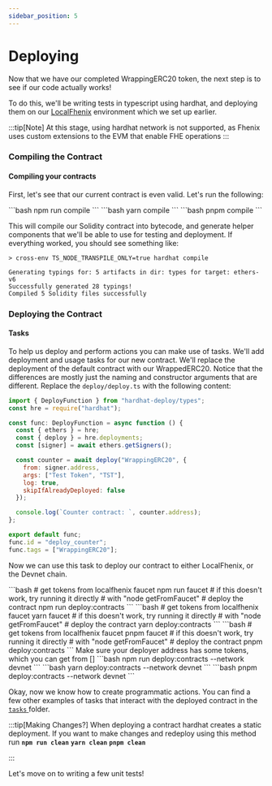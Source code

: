 ```yaml
---
sidebar_position: 5
---
```



# Deploying

Now that we have our completed WrappingERC20 token, the next step is to see if our code actually works!

To do this, we'll be writing tests in typescript using hardhat, and deploying them on our [LocalFhenix](../Setting%20Up%20Your%20Environment/Hardhat.md) environment which we set up earlier.

:::tip[Note]
At this stage, using hardhat network is not supported, as Fhenix uses custom extensions to the EVM that enable FHE operations
:::

### Compiling the Contract

#### Compiling your contracts

First, let's see that our current contract is even valid. Let's run the following:

<Tabs groupId="package-managers">
    <TabItem value="npm" label="npm">
        ```bash
        npm run compile
        ```
    </TabItem>
    <TabItem value="yarn" label="yarn">
        ```bash
        yarn compile
        ```
    </TabItem>
    <TabItem value="pnpm" label="pnpm">
        ```bash
        pnpm compile
        ```
    </TabItem>
</Tabs>

This will compile our Solidity contract into bytecode, and generate helper components that we'll be able to use for testing and deployment. If everything worked, you should see something like:

```
> cross-env TS_NODE_TRANSPILE_ONLY=true hardhat compile

Generating typings for: 5 artifacts in dir: types for target: ethers-v6
Successfully generated 28 typings!
Compiled 5 Solidity files successfully
```

### Deploying the Contract

#### Tasks

To help us deploy and perform actions you can make use of tasks. We'll add deployment and usage tasks for our new contract. We'll replace the deployment of the default contract with our WrappedERC20. Notice that the differences are mostly just the naming and constructor arguments that are different. Replace the `deploy/deploy.ts` with the following content:

```javascript
import { DeployFunction } from "hardhat-deploy/types";
const hre = require("hardhat");

const func: DeployFunction = async function () {
  const { ethers } = hre;
  const { deploy } = hre.deployments;
  const [signer] = await ethers.getSigners();

  const counter = await deploy("WrappingERC20", {
    from: signer.address,
    args: ["Test Token", "TST"],
    log: true,
    skipIfAlreadyDeployed: false
  });

  console.log(`Counter contract: `, counter.address);
};

export default func;
func.id = "deploy_counter";
func.tags = ["WrappingERC20"];
```

Now we can use this task to deploy our contract to either LocalFhenix, or the Devnet chain.


<Tabs>
    <TabItem value="localfhenix" label="LocalFhenix" default>
        <Tabs groupId="package-managers">
            <TabItem value="npm" label="npm">
                ```bash
                # get tokens from localfhenix faucet
                npm run faucet
                # if this doesn't work, try running it directly
                # with "node getFromFaucet"
                # deploy the contract
                npm run deploy:contracts
                ```
            </TabItem>
            <TabItem value="yarn" label="yarn">
                ```bash
                # get tokens from localfhenix faucet
                yarn faucet
                # if this doesn't work, try running it directly
                # with "node getFromFaucet"
                # deploy the contract
                yarn deploy:contracts
                ```
            </TabItem>
            <TabItem value="pnpm" label="pnpm">
                ```bash
                # get tokens from localfhenix faucet
                pnpm faucet
                # if this doesn't work, try running it directly
                # with "node getFromFaucet"
                # deploy the contract
                pnpm deploy:contracts
                ```
            </TabItem>
        </Tabs>
    </TabItem>
    <TabItem value="fhenix-frontier" label="Fhenix Frontier">
        Make sure your deployer address has some tokens, which you can get from []
        <Tabs groupId="package-managers">
            <TabItem value="npm" label="npm">
                ```bash
                npm run deploy:contracts --network devnet
                ```
            </TabItem>
            <TabItem value="yarn" label="yarn">
                ```bash
                yarn deploy:contracts --network devnet
                ```
            </TabItem>
            <TabItem value="pnpm" label="pnpm">
                ```bash
                pnpm deploy:contracts --network devnet
                ```
            </TabItem>
        </Tabs>
    </TabItem>
</Tabs>

Okay, now we know how to create programmatic actions. You can find a few other examples of tasks that interact with the deployed contract in the [`tasks` ](https://github.com/FhenixProtocol/werc20-example/tree/main/tasks)folder.



:::tip[Making Changes?]
When deploying a contract hardhat creates a static deployment. If you want to make changes and redeploy using this method run
<Tabs groupId="package-managers">
    <TabItem value="npm" label="npm">
        **`npm run clean`**
    </TabItem>
    <TabItem value="yarn" label="yarn">
        **`yarn clean`**
    </TabItem>
    <TabItem value="pnpm" label="pnpm">
        **`pnpm clean`**
    </TabItem>
</Tabs>

:::

Let's move on to writing a few unit tests!
